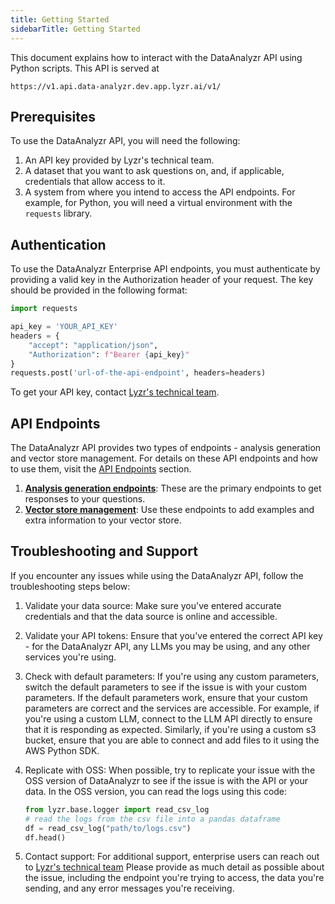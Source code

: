 ```yaml
---
title: Getting Started
sidebarTitle: Getting Started
---
```


This document explains how to interact with the DataAnalyzr API using Python scripts.
This API is served at 

```http
https://v1.api.data-analyzr.dev.app.lyzr.ai/v1/
```


## Prerequisites

To use the DataAnalyzr API, you will need the following:

1. An API key provided by Lyzr's technical team.
2. A dataset that you want to ask questions on, and, if applicable, credentials that allow access to it.
3. A system from where you intend to access the API endpoints. For example, for Python, you will need a virtual environment with the `requests` library.

## Authentication

To use the DataAnalyzr Enterprise API endpoints, you must authenticate by providing a valid key in the Authorization header of your request.
The key should be provided in the following format:

```python
import requests

api_key = 'YOUR_API_KEY'
headers = {
    "accept": "application/json",
    "Authorization": f"Bearer {api_key}"
}
requests.post('url-of-the-api-endpoint', headers=headers)
```

To get your API key, contact [Lyzr's technical team](mailto:contact@lyzr.ai).

## API Endpoints

The DataAnalyzr API provides two types of endpoints - analysis generation and vector store management.
For details on these API endpoints and how to use them, visit the [API Endpoints](enterprise/data-analyzr/endpoints) section.
1. **[Analysis generation endpoints](/enterprise/data-analyzr/api-endpoints#analysis-generation)**: These are the primary endpoints to get responses to your questions.
2. **[Vector store management](/enterprise/data-analyzr/api-endpoints#vector-store-management)**: Use these endpoints to add examples and extra information to your vector store.

## Troubleshooting and Support

If you encounter any issues while using the DataAnalyzr API, follow the troubleshooting steps below:
1. Validate your data source: Make sure you've entered accurate credentials and that the data source is online and accessible.
2. Validate your API tokens: Ensure that you've entered the correct API key - for the DataAnalyzr API, any LLMs you may be using, and any other services you're using.
3. Check with default parameters: If you're using any custom parameters, switch the default parameters to see if the issue is with your custom parameters.
If the default parameters work, ensure that your custom parameters are correct and the services are accessible.
For example, if you're using a custom LLM, connect to the LLM API directly to ensure that it is responding as expected.
Similarly, if you're using a custom s3 bucket, ensure that you are able to connect and add files to it using the AWS Python SDK.
4. Replicate with OSS: When possible, try to replicate your issue with the OSS version of DataAnalyzr to see if the issue is with the API or your data.
In the OSS version, you can read the logs using this code:
    
    ```python
    from lyzr.base.logger import read_csv_log
    # read the logs from the csv file into a pandas dataframe
    df = read_csv_log("path/to/logs.csv")
    df.head()
    ```
5. Contact support: For additional support, enterprise users can reach out to [Lyzr's technical team](mailto:contact@lyzr.ai)
Please provide as much detail as possible about the issue, including the endpoint you're trying to access, the data you're sending, and any error messages you're receiving.
